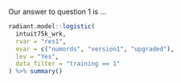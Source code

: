 Our answer to question 1 is ...

```r
radiant.model::logistic(
  intuit75k_wrk,
  rvar = "res1",
  evar = c("numords", "version1", "upgraded"),
  lev = "Yes",
  data_filter = "training == 1"
) %>% summary()
```
